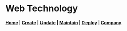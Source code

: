 # Web Technology

#### [Home](/) | [Create](/Create/create) | [Update](/) | [Maintain](/) | [Deploy](/) | [Company](/Company/company)
